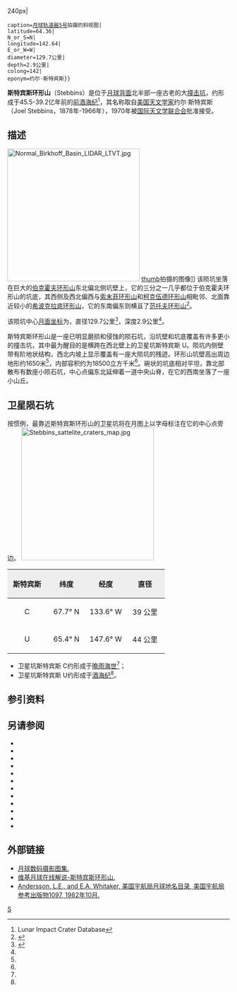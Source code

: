 {{lunar crater data|
 image=Stebbins crater 5006 med.jpg{{!}}240px|
 caption=[[月球轨道器5号|月球轨道器5号]]拍摄的斜视图|
 latitude=64.36|
 N_or_S=N|
 longitude=142.64|
 E_or_W=W|
 diameter=129.7公里|
 depth=2.9公里|
 colong=142|
 eponym=约尔·斯特宾斯}}

'''斯特宾斯环形山'''（Stebbins）是位于[[月球背面|月球背面]]北半部一座古老的大[[撞击坑|撞击坑]]，约形成于45.5-39.2亿年前的[[前酒海纪|前酒海纪]]<ref name=LICD>Lunar Impact Crater Database</ref>，其名称取自[[美国|美国]][[天文学家|天文学家]]约尔·斯特宾斯（Joel Stebbins，1878年-1966年），1970年被[[国际天文学联合会|国际天文学联合会]]批准接受。

==描述== 
[[Image:Normal_Birkhoff_Basin_LIDAR_LTVT.jpg|300px]]
[[image:Normal_stebbins-clem1.jpg|thumb]]拍摄的图像]]
该陨坑坐落在巨大的[[伯克霍夫环形山|伯克霍夫环形山]]东北偏北侧坑壁上，它的三分之一几乎都位于伯克霍夫环形山的坑底，其西侧及西北偏西与[[索末菲环形山|索末菲环形山]]和[[柯克伍德环形山|柯克伍德环形山]]相毗邻、北面靠近较小的[[希波克拉底环形山|希波克拉底环形山]]，它的东南偏东则横亘了[[范托夫环形山|范托夫环形山]]<ref>{{Cite web |url=http://planetarynames.wr.usgs.gov/images/Lunar/lac_8_lo.pdf |title=Crater Stebbins on LAC-8 map. |accessdate=2016-11-20 |archive-date=2013-02-20 |archive-url=https://web.archive.org/web/20130220125309/http://planetarynames.wr.usgs.gov/images/Lunar/lac_8_lo.pdf |dead-url=no }}</ref>。

该陨坑中心[[月面坐标|月面坐标]]为{{Coord|64.36|N|142.64|W|globe:Moon|nogoogle=1|noosm=1}}，直径129.7公里<ref name="IAU">{{Cite web |url=http://planetarynames.wr.usgs.gov/Feature/5686 |title=Directory of the International Astronomical Union |accessdate=2016-11-20 |archive-date=2017-07-30 |archive-url=https://web.archive.org/web/20170730223128/https://planetarynames.wr.usgs.gov/Feature/5686 |dead-url=no }}</ref>，深度2.9公里<ref name="LICD"/>。

斯特宾斯环形山是一座已明显磨损和侵蚀的陨石坑，沿坑壁和坑底覆盖有许多更小的撞击坑，其中最为醒目的是横跨在西北壁上的卫星坑斯特宾斯 U。陨坑内侧壁带有阶地状结构，西北内坡上显示覆盖有一座大陨坑的残迹。环形山坑壁高出周边地形约1650米<ref name="LICD"/>，内部容积约为18500立方千米<ref name="LICD"/>。碗状的坑底相对平坦，靠北部散布有数座小陨石坑，中心点偏东北延伸着一道中央山脊，在它的西南坐落了一座小山丘。{{clear}}
==卫星陨石坑==
按惯例，最靠近斯特宾斯环形山的卫星坑将在月图上以字母标注在它的中心点旁边。
[[Image:Stebbins_sattelite_craters_map.jpg|300px]]

{| class="wikitable"
!width="25%" style="background:#eeeeee;" |斯特宾斯 
!width="25%" style="background:#eeeeee;" |纬度
!width="25%" style="background:#eeeeee;" |经度
!width="25%" style="background:#eeeeee;" |直径
|-
|align="center"|C
|align="center"|67.7° N
|align="center"|133.6° W
|align="center"|39 公里
|-
|align="center"|U
|align="center"|65.4° N
|align="center"|147.6° W
|align="center"|44 公里
|}{{clear}}
* 卫星坑斯特宾斯 C约形成于[[晚雨海世|晚雨海世]]<ref name="LICD"/>；
* 卫星坑斯特宾斯 U约形成于[[酒海纪|酒海纪]]<ref name="LICD"/>。

==参引资料==
{{Reflist}}

==另请参阅==
{{refbegin}}
* {{cite book
  | last1 = Andersson
  | first1 = L. E.
  | last2 = Whitaker
  | first2 = E. A.
  | authorlink2 = Ewen Whitaker
  | date = 1982
  | title = [[NASA|NASA]] Catalogue of Lunar Nomenclature
  | publisher = NASA RP-1097
  | ref = harv
  }}
* {{cite web
  | last = Blue
  | first = Jennifer
  | date = July 25, 2007
  | title = Gazetteer of Planetary Nomenclature
  | publisher = [[United_States_Geological_Survey|USGS]]
  | url = http://planetarynames.wr.usgs.gov/
  | accessdate = 2007-08-05
  | ref = harv
  | archive-date = 2015-05-26
  | archive-url = https://web.archive.org/web/20150526164842/http://planetarynames.wr.usgs.gov/
  | dead-url = no
  }}
* {{cite book
  | last1 = Bussey
  | first1 = B.
  | authorlink1 = Ben Bussey
  | last2 = Spudis
  | first2 = P.
  | authorlink2 = Paul Spudis
  | date = 2004
  | title = The Clementine Atlas of the Moon
  | publisher = Cambridge University Press
  | location = New York
  | isbn = 978-0-521-81528-4
  | ref = harv
  }}
* {{cite book
  | last1 = Cocks
  | first1 = Elijah E.
  | last2 = Cocks
  | first2 = Josiah C.
  | date = 1995
  | title = Who's Who on the Moon: A Biographical Dictionary of Lunar Nomenclature
  | url = https://archive.org/details/isbn_9780936389271
  | publisher = Tudor Publishers
  | isbn = 978-0-936389-27-1
  | ref = harv
  }}
* {{cite web
  | last = McDowell
  | first = Jonathan
  | date = July 15, 2007
  | url = http://host.planet4589.org/astro/lunar/
  | title = Lunar Nomenclature
  | publisher = Jonathan's Space Report
  | accessdate = 2007-10-24
  | ref = harv
  | archive-date = 2015-01-12
  | archive-url = https://web.archive.org/web/20150112233439/http://host.planet4589.org/astro/lunar/
  | dead-url = no
  }}
* {{cite journal| last1 = Menzel| first1 = D. H.| last2 = Minnaert| first2 = M.| last3 = Levin| first3 = B.| last4 = Dollfus| first4 = A.| last5 = Bell| first5 = B.| title = Report on Lunar Nomenclature by the Working Group of Commission 17 of the IAU| doi = 10.1007/BF00171763| journal = Space Science Reviews| volume = 12| issue = 2| pages = 136–186| date = 1971| bibcode = 1971SSRv...12..136M| ref = harv}}
* {{cite book
  | first = Patrick
  | last = Moore
  | authorlink = Patrick Moore
  | date = 2001
  | title = On the Moon
  | url = https://archive.org/details/patrickmooreonmo00patr
  | publisher = Sterling Publishing Co.
  | isbn = 978-0-304-35469-6
  | ref = harv
  }}
* {{cite book
  | first = Fred W.
  | last = Price
  | date = 1988
  | title = The Moon Observer's Handbook
  | publisher = Cambridge University Press
  | isbn = 978-0-521-33500-3
  | ref = harv
  }}
* {{cite book
  | last = Rükl
  | first = Antonín
  | authorlink = Antonín Rükl
  | date = 1990
  | title = Atlas of the Moon
  | publisher = Kalmbach Books
  | isbn = 978-0-913135-17-4
  | ref = harv
  }}
* {{cite book
  | last = Webb
  | first = Rev. T. W.
  | authorlink = Thomas William Webb
  | date = 1962
  | title = Celestial Objects for Common Telescopes
  | url = https://archive.org/details/celestialobjects00webb
  | edition = 6th revised
  | publisher = Dover
  | isbn = 978-0-486-20917-3
  | ref = harv
  }}
* {{cite book
  | first = Ewen A.
  | last = Whitaker
  | authorlink = Ewen Whitaker
  | date = 1999
  | title = Mapping and Naming the Moon
  | publisher = Cambridge University Press
  | isbn = 978-0-521-62248-6
  | ref = harv
  }}
* {{cite book
  | first = Peter T.
  | last = Wlasuk
  | date = 2000
  | title = Observing the Moon
  | publisher = Springer
  | isbn = 978-1-85233-193-1
  | ref = harv
 }}
{{refend}}

==外部链接==
* [http://www.lpi.usra.edu/resources/lunar_orbiter/bin/srch_nam.shtml?Stebbins%7C0 月球数码摄影图集.] {{Wayback|url=http://www.lpi.usra.edu/resources/lunar_orbiter/bin/srch_nam.shtml?Stebbins%7C0 |date=20170730222842 }}
* [http://the-moon.wikispaces.com/Stebbins 维基月球在线解说-斯特宾斯环形山.] {{Wayback|url=http://the-moon.wikispaces.com/Stebbins |date=20180507191447 }}
* [http://planet4589.org/astro/lunar/RP-1097.pdf Andersson, L.E., and E.A. Whitaker, 美国宇航局月球地名目录, 美国宇航局参考出版物1097, 1982年10月.] {{Wayback|url=http://planet4589.org/astro/lunar/RP-1097.pdf |date=20141006125838 }}

[[Category:月球环形山|S]]
{{月球環形山 (R-S)}}